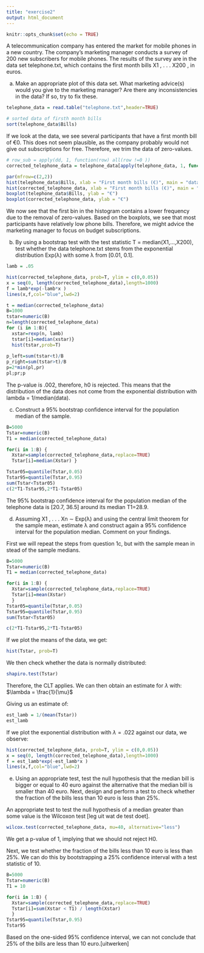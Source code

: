 ```yaml
---
title: "exercise2"
output: html_document
---
```


```r
knitr::opts_chunk$set(echo = TRUE)
```
A telecommunication company has entered the market for mobile phones in a new country. The company’s marketing manager conducts a survey of 200 new subscribers for mobile phones. The results of the survey are in the data set telephone.txt, which contains the first month bills X1 , . . . X200 , in euros.


a) Make an appropriate plot of this data set. What marketing advice(s) would you give to the marketing manager? Are there any inconsistencies in the data? If so, try to fix these.

```r
telephone_data = read.table("telephone.txt",header=TRUE)

# sorted data of firsth month bills
sort(telephone_data$Bills)
```
If we look at the data, we see several participants that have a first month bill of €0. This does not seem plausible, as the company probably would not give out subscriptions for free. Therefore, we trim the data of zero-values.

```r
# row_sub = apply(dd, 1, function(row) all(row !=0 ))
corrected_telephone_data = telephone_data[apply(telephone_data, 1, function(row) all(row !=0 )), ]

par(mfrow=c(2,2))
hist(telephone_data$Bills, xlab = "First month bills (€)", main = "data before correction")
hist(corrected_telephone_data, xlab = "First month bills (€)", main = "data after correction")
boxplot(telephone_data$Bills, ylab = "€")
boxplot(corrected_telephone_data, ylab = "€")
```
We now see that the first bin in the histogram contains a lower frequency due to the removal of zero-values. Based on the boxplots, we see that most participants have relatively low phone bills. Therefore, we might advice the marketing manager to focus on budget subscriptions. 


b) By using a bootstrap test with the test statistic T = median(X1,...,X200), test whether the data telephone.txt stems from the exponential distribution Exp(λ) with some λ from [0.01, 0.1].
```r

lamb = .05

hist(corrected_telephone_data, prob=T, ylim = c(0,0.05))
x = seq(0, length(corrected_telephone_data),length=1000)
f = lamb*exp(-lamb*x )
lines(x,f,col="blue",lwd=2)
```
```r
t = median(corrected_telephone_data)
B=1000
tstar=numeric(B)
n=length(corrected_telephone_data)
for (i in 1:B){
  xstar=rexp(n, lamb)
  tstar[i]=median(xstar)}
  hist(tstar,prob=T)
  
p_left=sum(tstar<t)/B
p_right=sum(tstar>t)/B
p=2*min(pl,pr)
pl;pr;p
```

The p-value is .002, therefore, h0 is rejected. This means that the distribution of the data does not come from the exponential distribution with lambda = 1/median(data). 


c) Construct a 95% bootstrap confidence interval for the population median of the sample.

```r
B=5000
Tstar=numeric(B)
T1 = median(corrected_telephone_data)

for(i in 1:B) {
  Xstar=sample(corrected_telephone_data,replace=TRUE)
  Tstar[i]=median(Xstar) }

Tstar05=quantile(Tstar,0.05)
Tstar95=quantile(Tstar,0.95)
sum(Tstar<Tstar05)
c(2*T1-Tstar95,2*T1-Tstar05)
```
The 95% bootstrap confidence interval for the population median of the telephone data is [20.7, 36.5] around its median T1=28.9.


d) Assuming X1 , . . . Xn ∼ Exp(λ) and using the central limit theorem for the sample mean, estimate λ and construct again a 95% confidence interval for the population median. Comment on your findings.

First we will repeat the steps from question 1c, but with the sample mean in stead of the sample medians. 

```r
B=5000
Tstar=numeric(B)
T1 = median(corrected_telephone_data)

for(i in 1:B) {
  Xstar=sample(corrected_telephone_data,replace=TRUE)
  Tstar[i]=mean(Xstar) 
  }
Tstar05=quantile(Tstar,0.05)
Tstar95=quantile(Tstar,0.95)
sum(Tstar<Tstar05)

c(2*T1-Tstar95,2*T1-Tstar05)
```

<!-- We can translate the median of the samples to lambda since -->
<!-- $median[X] = \frac{ln(2)}{\lambda}$ -->
<!-- meaning: -->
<!-- $\lambda = \frac{ln(2)}{median[X]}$ -->

If we plot the means of the data, we get:
```r
hist(Tstar, prob=T)
```

We then check whether the data is normally distributed:
```r
shapiro.test(Tstar)
```

Therefore, the CLT applies. We can then obtain an estimate for $\lambda$ with:
$\lambda = \frac{1}{\mu}$

Giving us an estimate of:
```r
est_lamb = 1/(mean(Tstar))
est_lamb
```

<!-- misschien dit hieronder weghalen -->
If we plot the exponential distribution with $\lambda = .022$ against our data, we observe:
```r
hist(corrected_telephone_data, prob=T, ylim = c(0,0.05))
x = seq(0, length(corrected_telephone_data),length=1000)
f = est_lamb*exp(-est_lamb*x )
lines(x,f,col="blue",lwd=2)
```




e) Using an appropriate test, test the null hypothesis that the median bill is bigger or equal to 40 euro against the alternative that the median bill is smaller than 40 euro. Next, design and perform a test
to check whether the fraction of the bills less than 10 euro is less than 25%.


An appropriate test to test the null hypothesis of a median greater than some value is the Wilcoxon test [leg uit wat de test doet]. 
```r
wilcox.test(corrected_telephone_data, mu=40, alternative="less")
```

We get a p-value of 1, implying that we should not reject H0. 

Next, we test whether the fraction of the bills less than 10 euro is less than 25%. We can do this by bootstrapping a 25% confidence interval with a test statistic of 10.

```r
B=5000
Tstar=numeric(B)
T1 = 10

for(i in 1:B) {
  Xstar=sample(corrected_telephone_data,replace=TRUE)
  Tstar[i]=sum(Xstar < T1) / length(Xstar)
  }
Tstar95=quantile(Tstar,0.95)
Tstar95
```

Based on the one-sided 95% confidence interval, we can not conclude that 25% of the bills are less than 10 euro.[uitwerken]





